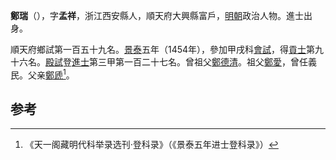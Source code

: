 '''鄭瑞'''（{{bd|1422年||？}}），字'''孟祥'''，浙江西安縣人，順天府大興縣富戶，[[明朝|明朝]]政治人物。進士出身。

順天府鄉試第一百五十九名。[[景泰|景泰]]五年（1454年），參加甲戌科[[會試|會試]]，得[[貢士|貢士]]第九十六名。[[殿試|殿試]]登[[進士|進士]]第三甲第一百二十七名。曾祖父[[鄭德清|鄭德清]]。祖父[[鄭愛|鄭愛]]，曾任義民。父亲[[鄭虒|鄭虒]]<ref>《天一阁藏明代科举录选刊·登科录》（《景泰五年进士登科录》）</ref>。

==参考==
{{reflist}}
{{明朝人物小作品}}
{{景泰五年甲戌科殿試金榜}}